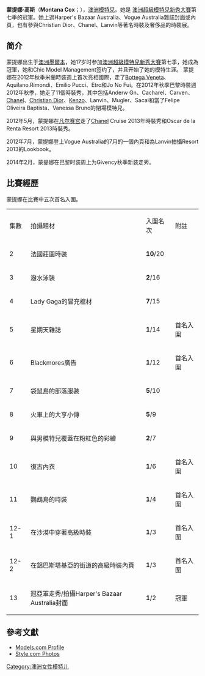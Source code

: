 {{Blpunsourced|time=2020-04-10T09:03:34+00:00}}
{{藝人
| 姓名     = 蒙提娜·高斯
| 類型     = 模特兒
| 圖片     = Montana Cox (6331730328).jpg
| 圖片尺寸 = 
| 圖片簡介 = Montana Cox at the Who Sexiest People Party 2011
| 英文名   = Montana Cox
| 綽號     = 
| 其他藝名 =
| 國籍     = 
| 出生日期 = {{birth date and age|1993|9|2}}
| 出生地點 = {{AUS}}[[墨爾本|墨爾本]]
| 逝世日期 = 
| 逝世地點 = 
| 職業     = 模特兒
| 語言     = 
| 教育程度 = 
| 宗教信仰 = 
| 配偶     = 
| 出身地   = 
| 出道作   = 
| 出道日期 = 
| 代表作   = 
| 活躍年代 = 2011年至今
| 唱片公司 = 
| 經紀公司 = {{USA}}{{UK}}{{FRA}}{{ITA}}IMG Models<br/>{{AUS}}Chic Model Management
| 網站     = 
| 相關團體 = 
| 獎項     = 
| IMDb    = 
}}

'''蒙提娜·高斯'''（'''Montana Cox'''；{{bd|1993年|9月2日|catIdx=C}}），[[澳洲|澳洲]][[模特兒|模特兒]]。她是
[[澳洲超級模特兒新秀大賽|澳洲超級模特兒新秀大賽]]第七季的冠軍。她上過Harper's Bazaar Australia、Vogue Australia雜誌封面或內頁，也有參與Christian Dior、Chanel、Lanvin等著名時裝及奢侈品的時裝展。

== 简介 ==
蒙提娜出生于[[澳洲|澳洲]][[墨爾本|墨爾本]]，她17岁时参加[[澳洲超級模特兒新秀大賽|澳洲超級模特兒新秀大賽]]第七季，她成為冠軍，她和Chic Model Management签约了，并且开始了她的模特生涯。
蒙提娜在2012年秋季米蘭時裝週上首次亮相國際，走了[[宝缇嘉|Bottega Veneta]]、Aquilano.Rimondi、Emilio Pucci、Etro和Jo No Fui。在2012年秋季巴黎時裝週2012年秋季，她走了11個時裝秀，其中包括Anderw Gn、Cacharel、Carven、[[香奈尔|Chanel]]、[[克里斯汀·迪奥|Christian Dior]]、[[高田贤三|Kenzo]]、Lanvin、Mugler、Sacai和當了Felipe Oliveira Baptista、Vanessa Bruno的閉場模特兒。

2012年5月，蒙提娜在[[凡尔赛宫|凡尔赛宫]]走了[[香奈尔|Chanel]] Cruise 2013年時裝秀和Oscar de la Renta Resort 2013時裝秀。

2012年7月，蒙提娜登上Vogue Australia的7月的一個內頁和為Lanvin拍攝Resort 2013的Lookbook。

2014年2月，蒙提娜在巴黎时装周上为Givency秋季新装走秀。

== 比賽經歷 ==
蒙提娜在比賽中五次首名入圍。
{| border="1" colour="black"
|- 
| 集數 || 拍攝題材 || 入圍名次 || 附註
|- 
| 2 || 法國莊園時裝 || '''10'''/20||
|- 
| 3 || 潑水泳裝 || '''2'''/16||
|- 
| 4 || Lady Gaga的冒充棺材 ||'''7'''/15||
|- 
| 5 || 星期天雜誌 || '''1'''/14||首名入圍
|-
| 6 || Blackmores廣告 || '''1'''/12||首名入圍
|-
| 7 || 袋鼠島的部落服裝 || '''5'''/10||
|-
| 8 || 火車上的大亨小傳 || '''5'''/9||
|-
| 9 || 與男模特兒覆蓋在粉紅色的彩繪 || '''2'''/7||
|-
| 10 || 復古內衣 || '''1'''/6||首名入圍
|-
| 11 || 鸚鵡島的時裝 || '''1'''/4||首名入圍
|-
| 12-1 || 在沙漠中穿著高級時裝 || '''1'''/3||首名入圍
|-
| 12-2 || 在鋁巴斯塔基亞的街道的高級時裝內頁 || '''1'''/3||首名入圍
|-
| 13 || 冠亞軍走秀/拍攝Harper's Bazaar Australia封面 || '''1'''/2||冠軍
|}

== 參考文獻 ==
* [http://models.com/people/montana-cox Models.com Profile] {{Wayback|url=http://models.com/people/montana-cox |date=20131006010545 }}
* [http://www.style.com/peopleparties/modelsearch/person14333 Style.com Photos] {{Wayback|url=http://www.style.com/peopleparties/modelsearch/person14333 |date=20120625035421 }}

{{start box}}
{{s-before|[[Amanda_Ware|Amanda Ware]]}}
{{s-title|[[澳洲超級模特兒新秀大賽|澳洲超級模特兒新秀大賽]]|第七季}}
{{s-after|TBA}}
{{end box}}
{{澳洲超级模特儿新秀大赛}}
{{DEFAULTSORT:cox}}
[[Category:澳洲女性模特儿|Category:澳洲女性模特儿]]